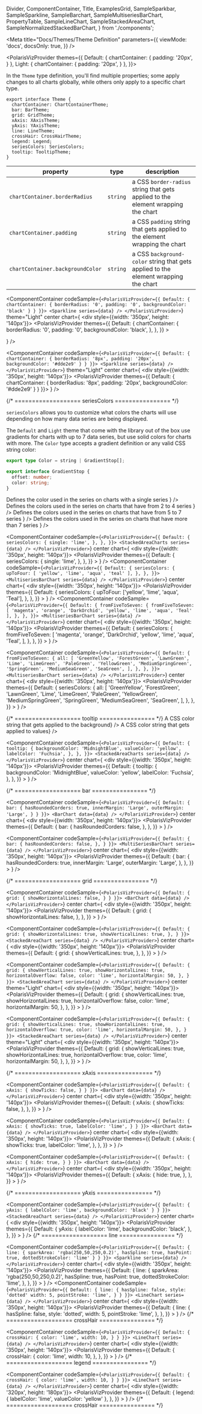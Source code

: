 
  Divider,
  ComponentContainer,
  Title,
  ExamplesGrid,
  SampleSparkbar,
  SampleSparkline,
  SampleBarchart,
  SampleMultiseriesBarChart,
  PropertyTable,
  SampleLineChart,
  SampleStackedAreaChart,
  SampleNormalizedStackedBarChart,
} from './components';

<Meta
  title="Docs/Themes/Theme Definition"
  parameters={{
    viewMode: 'docs',
    docsOnly: true,
  }}
/>

<PolarisVizProvider
    themes={{
      Default: {
        chartContainer: {
          padding: '20px',
        }
      },
      Light: {
        chartContainer: {
          padding: '20px',
        }
      },
    }}>

<div style={{ margin: '0 auto', maxWidth: '800px', color: 'white'}}>
<Title>✍️ Theme Definition</Title>

<p>
  In the <code>Theme</code> type definition, you'll find multiple properties;
  some apply changes to all charts globally, while others only apply to a
  specific chart type.
</p>

```tsx
export interface Theme {
  chartContainer: ChartContainerTheme;
  bar: BarTheme;
  grid: GridTheme;
  xAxis: XAxisTheme;
  yAxis: YAxisTheme;
  line: LineTheme;
  crossHair: CrossHairTheme;
  legend: Legend;
  seriesColors: SeriesColors;
  tooltip: TooltipTheme;
}
```

<Divider />
<Title type="h2">🌎 Global properties</Title>

<Title type="h3">
  <code>chartContainer</code>
</Title>

| property                                    | type                | description                                                                                    |
| ------------------------------------------- | ------------------- | ---------------------------------------------------------------------------------------------- |
| <code>chartContainer.borderRadius</code>    | <code>string</code> | a CSS <code>border-radius</code> string that gets applied to the element wrapping the chart    |
| <code>chartContainer.padding</code>         | <code>string</code> | a CSS <code>padding</code> string that gets applied to the element wrapping the chart          |
| <code>chartContainer.backgroundColor</code> | <code>string</code> | a CSS <code>background-color</code> string that gets applied to the element wrapping the chart |

<Title type="h4">Examples:</Title>

<ExamplesGrid>

<ComponentContainer
  codeSample={`
    <PolarisVizProvider={{
      Default: {
        chartContainer: {
          borderRadius: '0',
          padding: '0',
          backgroundColor: 'black'
        }
      }
    }}>
      <Sparkline series={data} />
    </PolarisVizProvider>
    `}
  theme="Light"
  center
  chart={
    <div style={{width: '350px', height: '140px'}}>
      <PolarisVizProvider
        themes={{
          Default: {
            chartContainer: {
              borderRadius: '0',
              padding: '0',
              backgroundColor: 'black',
            },
          },
        }}
      >
        <SampleSparkline />
      </PolarisVizProvider>
    </div>
  }
/>

  <ComponentContainer
    codeSample={`
    <PolarisVizProvider={{
      Default: {
        chartContainer: {
          borderRadius: '8px',
          padding: '20px',
          backgroundColor: '#dde2e9'
        }
      }
    }}>
      <Sparkline series={data} />
    </PolarisVizProvider>
    `}
    theme="Light"
    center
    chart={
      <div style={{width: '350px', height: '140px'}}>
      <PolarisVizProvider themes={{
        Default: {
          chartContainer: {
            borderRadius: '8px',
            padding: '20px',
            backgroundColor: '#dde2e9'
          }
        }
      }}>
        <SampleSparkline/>
    </PolarisVizProvider>
      </div>
    }
  />
</ExamplesGrid>

<Divider noLine />
<Title type="h3">
  <code>seriesColors</code>
</Title>
{/* =================== seriesColors ================ */}

`seriesColors` allows you to customize what colors the charts will use depending on how many data series are being displayed.

The `Default` and `Light` theme that come with the library out of the box use gradients for charts with up to 7 data series, but use
solid colors for charts with more. The `Color` type accepts a gradient definition or any valid CSS string color:

```ts
export type Color = string | GradientStop[];

export interface GradientStop {
  offset: number;
  color: string;
}
```

<PropertyTable global>
  <PropertyTable.Row
    property={`seriesColors.single`}
    type={'Color'}
    description={
      <>Defines the color used in the series on charts with a single series</>
    }
  />
  <PropertyTable.Row
    property={`seriesColors.upToFour`}
    type={'Color[]'}
    description={
      <>
        Defines the colors used in the series on charts that have from 2 to 4
        series
      </>
    }
  />
  <PropertyTable.Row
    property={`seriesColors.fromFiveToSeven`}
    type={'Color[]'}
    description={
      <>
        Defines the colors used in the series on charts that have from 5 to 7
        series
      </>
    }
  />
  <PropertyTable.Row
    property={`seriesColors.all`}
    type={'Color[]'}
    description={
      <>
        Defines the colors used in the series on charts that have more than 7
        series
      </>
    }
  />
</PropertyTable>

<Title type="h4">Examples:</Title>

<ExamplesGrid>

<ComponentContainer
  codeSample={`
    <PolarisVizProvider={{
      Default: {
        seriesColors: {
          single: 'lime',
        },
      },
    }}>
    <StackedAreaCharts series={data} />
  </PolarisVizProvider>
    `}
  center
  chart={
    <div style={{width: '350px', height: '140px'}}>
      <PolarisVizProvider
        themes={{
          Default: {
            seriesColors: {
              single: 'lime',
            },
          },
        }}
      >
        <SampleStackedAreaChart seriesLength={1} />
      </PolarisVizProvider>
    </div>
  }
/>
<ComponentContainer
  codeSample={`
    <PolarisVizProvider={{
      Default: {
        seriesColors: {
          upToFour: [
            'yellow',
            'lime',
            'aqua',
            'teal'
          ],
        },
      },
    }}>
    <MultiseriesBarChart series={data} />
  </PolarisVizProvider>
    `}
  center
  chart={
    <div style={{width: '350px', height: '140px'}}>
      <PolarisVizProvider
        themes={{
          Default: {
            seriesColors: {
              upToFour: ['yellow', 'lime', 'aqua', 'Teal'],
            },
          },
        }}
      >
        <SampleMultiseriesBarChart seriesLength={4} />
      </PolarisVizProvider>
    </div>
  }
/>
<ComponentContainer
  codeSample={`
    <PolarisVizProvider={{
      Default: {
        fromFiveToSeven: {
          fromFiveToSeven: [
            'magenta',
            'orange',
            'DarkOrchid',
            'yellow',
            'lime',
            'aqua',
            'Teal'
          ],
        },
      },
    }}>
    <MultiseriesBarChart series={data} />
  </PolarisVizProvider>
    `}
  center
  chart={
    <div style={{width: '350px', height: '140px'}}>
      <PolarisVizProvider
        themes={{
          Default: {
            seriesColors: {
              fromFiveToSeven: [
                'magenta',
                'orange',
                'DarkOrchid',
                'yellow',
                'lime',
                'aqua',
                'Teal',
              ],
            },
          },
        }}
      >
        <SampleMultiseriesBarChart seriesLength={7} />
      </PolarisVizProvider>
    </div>
  }
/>

<ComponentContainer
  codeSample={`
    <PolarisVizProvider={{
      Default: {
        fromFiveToSeven: {
          all: [
            'GreenYellow',
            'ForestGreen',
            'LawnGreen',
            'Lime',
            'LimeGreen',
            'PaleGreen',
            'YellowGreen',
            'MediumSpringGreen',
            'SpringGreen',
            'MediumSeaGreen',
            'SeaGreen',
          ],
        },
      },
    }}>
    <MultiseriesBarChart series={data} />
  </PolarisVizProvider>
    `}
  center
  chart={
    <div style={{width: '350px', height: '140px'}}>
      <PolarisVizProvider
        themes={{
          Default: {
            seriesColors: {
              all: [
                'GreenYellow',
                'ForestGreen',
                'LawnGreen',
                'Lime',
                'LimeGreen',
                'PaleGreen',
                'YellowGreen',
                'MediumSpringGreen',
                'SpringGreen',
                'MediumSeaGreen',
                'SeaGreen',
              ],
            },
          },
        }}
      >
        <SampleMultiseriesBarChart seriesLength={11}/>
      </PolarisVizProvider>
    </div>
  }
/>
</ExamplesGrid>
<Divider noLine />

<Title type="h3">
  <code>tooltip</code>
</Title>
{/* =================== tooltip ================ */}

<PropertyTable global>
  <PropertyTable.Row
    property={`tooltip.backgroundColor`}
    type={'string'}
    description={<>A CSS color string that gets applied to the background</>}
  />
  <PropertyTable.Row
    property={`tooltip.valueColor`}
    type={'string'}
    description={<>A CSS color string that gets applied to values</>}
  />
</PropertyTable>

<Title type="h4">Examples:</Title>

<ExamplesGrid>

<ComponentContainer
  codeSample={`
    <PolarisVizProvider={{
      Default: {
        tooltip: {
          backgroundColor: 'MidnightBlue',
          valueColor: 'yellow',
          labelColor: 'Fuchsia',
        },
      },
    }}>
    <StackedAreaCharts series={data} />
  </PolarisVizProvider>
    `}
  center
  chart={
    <div style={{width: '350px', height: '140px'}}>
      <PolarisVizProvider
        themes={{
          Default: {
            tooltip: {
              backgroundColor: 'MidnightBlue',
              valueColor: 'yellow',
              labelColor: 'Fuchsia',
            },
          },
        }}
      >
        <SampleBarchart />
      </PolarisVizProvider>
    </div>
  }
/>

</ExamplesGrid>

<Divider />
<Title type="h2">📍 Local properties</Title>
{/* =================== bar ================ */}
<Title type="h3">
  <code>bar</code>
</Title>

<PropertyTable>
  <PropertyTable.Row
    property="bar.hasRoundedCorners"
    type="boolean"
    description="determines whether the bar should have sharp or round corners"
    chartsAffected={[
      'BarChart',
      'MultiSeriesBarChart',
      'NormalizedStackedBarChart',
    ]}
  />
  <PropertyTable.Row
    property="bar.innerMargin"
    type={['"Small"', '"Medium"', '"Large"', '"None"']}
    description="determines how big the gaps between bars should be"
    chartsAffected={['BarChart']}
  />
  <PropertyTable.Row
    property="bar.outerMargin"
    type={['"Small"', '"Medium"', '"Large"', '"None"']}
    description="determines how big the gaps from the left edge of the chart until the
        first bar, and the right edge until the last bar should be"
    chartsAffected={['BarChart']}
  />
</PropertyTable>

<Title type="h4">Examples:</Title>

<ExamplesGrid>

<ComponentContainer
  codeSample={`
    <PolarisVizProvider={{
      Default: {
        bar: {
          hasRoundedCorders: true,
          innerMargin: 'Large',
          outerMargin: 'Large',
        }
      }
    }}>
      <BarChart data={data} />
    </PolarisVizProvider>
    `}
  center
  chart={
    <div style={{width: '350px', height: '140px'}}>
      <PolarisVizProvider
        themes={{
          Default: {
            bar: {
              hasRoundedCorders: false,
            },
          },
        }}
      >
        <SampleBarchart />
      </PolarisVizProvider>
    </div>
  }
/>

<ComponentContainer
  codeSample={`
    <PolarisVizProvider={{
      Default: {
        bar: {
          hasRoundedCorders: false,
        },
      }
    }}>
      <MultiSeriesBarChart series={data} />
    </PolarisVizProvider>
    `}
  center
  chart={
    <div style={{width: '350px', height: '140px'}}>
      <PolarisVizProvider
        themes={{
          Default: {
            bar: {
              hasRoundedCorders: true,
              innerMargin: 'Large',
              outerMargin: 'Large',
            },
          },
        }}
      >
        <SampleMultiseriesBarChart />
      </PolarisVizProvider>
    </div>
  }
/>

</ExamplesGrid>
<Divider noLine/>
{/* =================== grid ================ */}
<Title type="h3">
  <code>grid</code>
</Title>

<PropertyTable>
  <PropertyTable.Row
    property="grid.showHorizontalLines"
    type="boolean"
    description="determines whether or not to show horizontal grid lines"
    chartsAffected={['BarChart', 'LineChart', 'MultiSeriesBarChart']}
  />
  <PropertyTable.Row
    property="grid.showVerticalLines"
    type="boolean"
    description="determines whether or not to show vertical grid lines"
    chartsAffected={['StackedAreaChart', 'LineChart']}
  />
  <PropertyTable.Row
    property="grid.horizontalOverflow"
    type="boolean"
    description="determines whether or not to extend the grid horizontally to the edge of the chart"
    chartsAffected={['BarChart', 'LineChart', 'MultiSeriesBarChart']}
  />
  <PropertyTable.Row
    property="grid.color"
    type="string"
    description="a CSS color string that gets applied to the grid lines"
    chartsAffected={[
      'BarChart',
      'LineChart',
      'MultiSeriesBarChart',
      'StackedAreaChart',
    ]}
  />
  <PropertyTable.Row
    property="grid.horizontalMargin"
    type="number"
    description="the number of pixels between the left and right edges of the grid and the edges of the chart container"
    chartsAffected={[
      'BarChart',
      'LineChart',
      'MultiSeriesBarChart',
      'StackedAreaChart',
    ]}
  />
</PropertyTable>

<Title type="h4">Examples:</Title>

<ExamplesGrid>

<ComponentContainer
  codeSample={`
    <PolarisVizProvider={{
      Default: {
        grid: {
          showHorizontalLines: false,
        }
      }
    }}>
      <BarChart data={data} />
    </PolarisVizProvider>
    `}
  center
  chart={
    <div style={{width: '350px', height: '140px'}}>
      <PolarisVizProvider
        themes={{
          Default: {
            grid: {
              showHorizontalLines: false,
            },
          },
        }}
      >
        <SampleBarchart />
      </PolarisVizProvider>
    </div>
  }
/>

<ComponentContainer
  codeSample={`
    <PolarisVizProvider={{
      Default: {
        grid: {
          showHorizontalLines: true,
          showVerticalLines: true,
        },
      }
    }}>
      <StackedAreaChart series={data} />
    </PolarisVizProvider>
    `}
  center
  chart={
    <div style={{width: '350px', height: '140px'}}>
      <PolarisVizProvider
        themes={{
          Default: {
            grid: {
              showVerticalLines: true,
            },
          },
        }}
      >
        <SampleStackedAreaChart />
      </PolarisVizProvider>
    </div>
  }
/>

<ComponentContainer
  codeSample={`
    <PolarisVizProvider={{
      Default: {
        grid: {
          showVerticalLines: true,
          showHorizontalLines: true,
          horizontalOverflow: false,
          color: 'lime',
          horizontalMargin: 50,
        },
      }
    }}>
      <StackedAreaChart series={data} />
    </PolarisVizProvider>
    `}
  center
  theme="Light"
  chart={
    <div style={{width: '350px', height: '140px'}}>
      <PolarisVizProvider
        themes={{
          Default: {
            grid: {
              showVerticalLines: true,
              showHorizontalLines: true,
              horizontalOverflow: false,
              color: 'lime',
              horizontalMargin: 50,
            },
          },
        }}
      >
        <SampleLineChart />
      </PolarisVizProvider>
    </div>
  }
/>

<ComponentContainer
  codeSample={`
    <PolarisVizProvider={{
      Default: {
        grid: {
          showVerticalLines: true,
          showHorizontalLines: true,
          horizontalOverflow: true,
          color: 'lime',
          horizontalMargin: 50,
        },
      }
    }}>
      <StackedAreaChart series={data} />
    </PolarisVizProvider>
    `}
  center
  theme="Light"
  chart={
    <div style={{width: '350px', height: '140px'}}>
      <PolarisVizProvider
        themes={{
          Default: {
            grid: {
              showVerticalLines: true,
              showHorizontalLines: true,
              horizontalOverflow: true,
              color: 'lime',
              horizontalMargin: 50,
            },
          },
        }}
      >
        <SampleLineChart />
      </PolarisVizProvider>
    </div>
  }
/>

</ExamplesGrid>
{/* =================== xAxis ================ */}
<Divider noLine/>
<Title type="h3">
  <code>xAxis</code>
</Title>

<PropertyTable>
  <PropertyTable.Row
    property="xAxis.showTicks"
    type="boolean"
    description="determines wether or not to show the ticks vertical lines indicating the labels on the X Axis"
    chartsAffected={[
      'BarChart',
      'LineChart',
      'MultiSeriesBarChart',
      'StackedAreaChart',
    ]}
  />
  <PropertyTable.Row
    property="xAxis.labelColor"
    type="string"
    description="a CSS color string applied to the labels on the X Axis"
    chartsAffected={[
      'BarChart',
      'LineChart',
      'MultiSeriesBarChart',
      'StackedAreaChart',
    ]}
  />
  <PropertyTable.Row
    property="xAxis.hide"
    type="boolean"
    z
    description="determines wether or not to show the X Axis"
    chartsAffected={[
      'BarChart',
      'LineChart',
      'MultiSeriesBarChart',
      'StackedAreaChart',
    ]}
  />
</PropertyTable>

<Title type="h4">Examples:</Title>

<ExamplesGrid>

<ComponentContainer
  codeSample={`
    <PolarisVizProvider={{
      Default: {
        xAxis: {
          showTicks: false,
        }
      }
    }}>
      <BarChart data={data} />
    </PolarisVizProvider>
    `}
  center
  chart={
    <div style={{width: '350px', height: '140px'}}>
      <PolarisVizProvider
        themes={{
          Default: {
            xAxis: {
              showTicks: false,
            },
          },
        }}
      >
        <SampleBarchart />
      </PolarisVizProvider>
    </div>
  }
/>

<ComponentContainer
  codeSample={`
    <PolarisVizProvider={{
      Default: {
        xAxis: {
          showTicks: true,
          labelColor: 'lime',
        }
      }
    }}>
      <BarChart data={data} />
    </PolarisVizProvider>
    `}
  center
  chart={
    <div style={{width: '350px', height: '140px'}}>
      <PolarisVizProvider
        themes={{
          Default: {
            xAxis: {
              showTicks: true,
              labelColor: 'lime',
            },
          },
        }}
      >
        <SampleBarchart />
      </PolarisVizProvider>
    </div>
  }
/>

<ComponentContainer
  codeSample={`
    <PolarisVizProvider={{
      Default: {
        xAxis: {
          hide: true,
        }
      }
    }}>
      <BarChart data={data} />
    </PolarisVizProvider>
    `}
  center
  chart={
    <div style={{width: '350px', height: '140px'}}>
      <PolarisVizProvider
        themes={{
          Default: {
            xAxis: {
              hide: true,
            },
          },
        }}
      >
        <SampleBarchart />
      </PolarisVizProvider>
    </div>
  }
/>

</ExamplesGrid>
{/* =================== yAxis ================ */}
<Divider noLine/>
<Title type="h3">
  <code>yAxis</code>
</Title>

<PropertyTable>
  <PropertyTable.Row
    property="yAxis.labelColor"
    type="string"
    description="a CSS color string applied to the labels on the Y Axis"
    chartsAffected={[
      'BarChart',
      'LineChart',
      'MultiSeriesBarChart',
      'StackedAreaChart',
    ]}
  />
  <PropertyTable.Row
    property="yAxis.backgroundColor"
    type="string"
    description="a CSS color string applied to the label backgrounds on the Y Axis"
    chartsAffected={[
      'BarChart',
      'LineChart',
      'MultiSeriesBarChart',
      'StackedAreaChart',
    ]}
  />
</PropertyTable>

<Title type="h4">Examples:</Title>

<ExamplesGrid>

<ComponentContainer
  codeSample={`
    <PolarisVizProvider={{
      Default: {
        yAxis: {
          labelColor: 'lime',
          backgroundColor: 'black'
        }
      }
    }}>
      <StackedAreaChart series={data} />
    </PolarisVizProvider>
    `}
  center
  chart={
    <div style={{width: '350px', height: '140px'}}>
      <PolarisVizProvider
        themes={{
          Default: {
            yAxis: {
              labelColor: 'lime',
              backgroundColor: 'black',
            },
          },
        }}
      >
        <SampleStackedAreaChart />
      </PolarisVizProvider>
    </div>
  }
/>
</ExamplesGrid>
{/* =================== line ================ */}
<Divider noLine />
<Title type="h3">
  <code>line</code>
</Title>

<PropertyTable>
  <PropertyTable.Row
    property="line.sparkArea"
    type="string"
    description="a CSS color string applied to the area under the line of Sparklines"
    chartsAffected={['Sparkline']}
  />
  <PropertyTable.Row
    property="line.hasSpline"
    type="boolean"
    description="determines wether or not to use curved lines"
    chartsAffected={['LineChart', 'StackedAreaChart', 'Sparkline']}
  />
  <PropertyTable.Row
    property="line.style"
    type={['"solid"', '"dashed"', '"dotted"']}
    description="determines wether or not to use curved lines"
    chartsAffected={['LineChart', 'Sparkline']}
  />
  <PropertyTable.Row
    property="line.hasPoint"
    type={'boolean'}
    description="determines wether or not to show a circle at the end of the line. Does not get applied on non-solid lines"
    chartsAffected={['Sparkline']}
  />
  <PropertyTable.Row
    property="line.width"
    type={'number'}
    description="Value in pixels used to determine the thickness of series lines"
    chartsAffected={['LineChart', 'StackedAreaChart']}
  />
  <PropertyTable.Row
    property="line.pointStroke"
    type={'string'}
    description="CSS color string used on the stroke around the point displayed when hovering the chart"
    chartsAffected={['LineChart', 'StackedAreaChart']}
  />
  <PropertyTable.Row
    property="line.dottedStrokeColor"
    type={'string'}
    description="CSS color string used on the stroke of dotted comparison lines"
    chartsAffected={['Sparkline', 'Sparkbar', 'LineChart']}
  />
</PropertyTable>

<Title type="h4">Examples:</Title>

<ExamplesGrid>

<ComponentContainer
  codeSample={`
    <PolarisVizProvider={{
      Default: {
        line: {
          sparkArea: 'rgba(250,50,250,0.2)',
          hasSpline: true,
          hasPoint: true,
          dottedStrokeColor: 'lime'
        }
      }
    }}>
    <Sparkline series={data} />
  </PolarisVizProvider>
    `}
  center
  chart={
    <div style={{width: '350px', height: '140px'}}>
      <PolarisVizProvider
        themes={{
          Default: {
            line: {
              sparkArea: 'rgba(250,50,250,0.2)',
              hasSpline: true,
              hasPoint: true,
              dottedStrokeColor: 'lime',
            },
          },
        }}
      >
        <SampleSparkline />
      </PolarisVizProvider>
    </div>
  }
/>
<ComponentContainer
  codeSample={`
    <PolarisVizProvider={{
      Default: {
        line: {
          hasSpline: false,
          style: 'dotted'
          width: 5,
          pointStroke: 'lime',
        }
      }
    }}>
    <LineChart series={data} />
  </PolarisVizProvider>
    `}
  center
  chart={
    <div style={{width: '350px', height: '140px'}}>
      <PolarisVizProvider
        themes={{
          Default: {
            line: {
              hasSpline: false,
              style: 'dotted',
              width: 5,
              pointStroke: 'lime',
            },
          },
        }}
      >
        <SampleLineChart />
      </PolarisVizProvider>
    </div>
  }
/>
</ExamplesGrid>
{/* =================== crossHair ================ */}
<Divider noLine />
<Title type="h3">
  <code>crossHair</code>
</Title>

<PropertyTable>
  <PropertyTable.Row
    property="crossHair.color"
    type="string"
    description="a CSS color string applied to crosshair displayed when hovering charts"
    chartsAffected={['LineChart', 'StackedAreaChart']}
  />
  <PropertyTable.Row
    property="crossHair.width"
    type="number"
    description="determines how thick the crosshair displayed when hovering charts should be"
    chartsAffected={['LineChart', 'StackedAreaChart']}
  />
</PropertyTable>

<Title type="h4">Examples:</Title>

<ExamplesGrid>

<ComponentContainer
  codeSample={`
    <PolarisVizProvider={{
      Default: {
        crossHair: {
          color: 'lime',
          width: 10,
        }
      }
    }}>
    <LineChart series={data} />
  </PolarisVizProvider>
    `}
  center
  chart={
    <div style={{width: '350px', height: '140px'}}>
      <PolarisVizProvider
        themes={{
          Default: {
            crossHair: {
              color: 'lime',
              width: 10,
            },
          },
        }}
      >
        <SampleLineChart />
      </PolarisVizProvider>
    </div>
  }
/>
</ExamplesGrid>
{/* =================== legend ================ */}
<Divider noLine />
<Title type="h3">
  <code>legend</code>
</Title>

<PropertyTable>
  <PropertyTable.Row
    property="legend.labelColor"
    type="string"
    description="a CSS color string applied to the labels in legends"
    chartsAffected={['NormalizedStackedBarChart', 'Legend']}
  />
  <PropertyTable.Row
    property="legend.labelColor"
    type="string"
    description="a CSS color string applied to the values in legends"
    chartsAffected={['NormalizedStackedBarChart', 'Legend']}
  />
  <PropertyTable.Row
    property="legend.trendIndicator"
    type={`{positive: string; negative: string; neutral: string}`}
    description="an object describing the colors to be used in the chevrons that indicate positive, negative and neutral trends "
    chartsAffected={['NormalizedStackedBarChart', 'Legend']}
  />
</PropertyTable>

<Title type="h4">Examples:</Title>

<ExamplesGrid>

<ComponentContainer
  codeSample={`
    <PolarisVizProvider={{
      Default: {
        crossHair: {
          color: 'lime',
          width: 10,
        }
      }
    }}>
    <LineChart series={data} />
  </PolarisVizProvider>
    `}
  center
  chart={
    <div style={{width: '320px', height: '180px'}}>
      <PolarisVizProvider
        themes={{
          Default: {
            legend: {
              labelColor: 'lime',
              valueColor: 'yellow'
            },
          },
        }}
      >
        <SampleNormalizedStackedBarChart />
      </PolarisVizProvider>
    </div>
  }
/>
</ExamplesGrid>
{/* =================== crossHair ================ */}
</div>
</PolarisVizProvider>
